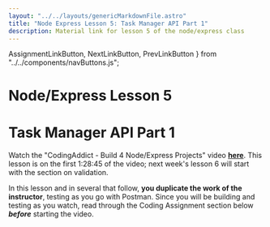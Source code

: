 ```yaml
---
layout: "../../layouts/genericMarkdownFile.astro"
title: "Node Express Lesson 5: Task Manager API Part 1"
description: Material link for lesson 5 of the node/express class
---
```

  AssignmentLinkButton,
  NextLinkButton,
  PrevLinkButton
} from "../../components/navButtons.js";

# Node/Express Lesson 5

# Task Manager API Part 1

Watch the "CodingAddict - Build 4 Node/Express Projects" video **[here](https://www.youtube.com/watch?v=rltfdjcXjmk)**. This lesson is on the first 1:28:45 of the video; next week's lesson 6 will start with the section on validation. 

In this lesson and in several that follow, **you duplicate the work of the instructor**, testing as you go with Postman. Since you will be building and testing as you watch, read through the Coding Assignment section below _**before**_ starting the video.

<div className="flex justify-evenly">
  <PrevLinkButton link="/node-express/lesson4-m1" />
  <AssignmentLinkButton link="/node-express/lesson5-a1" />
  <NextLinkButton link="/node-express/lesson6-m1" />
</div>